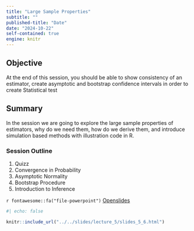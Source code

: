 ```yaml
---
title: "Large Sample Properties"
subtitle: ""
published-title: "Date"
date: "2024-10-22"
self-contained: true
engine: knitr
---
```


::: callout-tip
## Objective

At the end of this session, you should be able to show consistency of an estimator, create asymptotic and bootstrap confidence intervals in order to create Statistical test
:::

## Summary

In the session we are going to explore the large sample properties of estimators, why do we need them, how do we derive them, and introduce simulation based methods with illustration code in R.

### Session Outline

1.  Quizz
2.  Convergence in Probability
3.  Asymptotic Normality
4.  Bootstrap Procedure
5.  Introduction to Inference

`r fontawesome::fa("file-powerpoint")` [Open ](../../slides/lecture_2/slides_2_properties.html)[slides](../../slides/lecture_5/lecture_5_6.html)

```r
#| echo: false

knitr::include_url("../../slides/lecture_5/slides_5_6.html")
```
